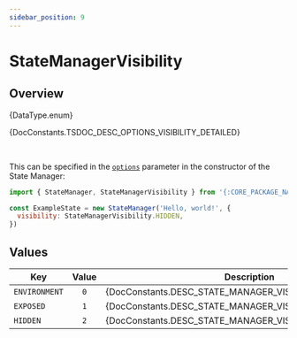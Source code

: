 ```yaml
---
sidebar_position: 9
---
```



# StateManagerVisibility

## Overview

<TypeDisplay>{DataType.enum}</TypeDisplay>

<MarkdownWrapper>{DocConstants.TSDOC_DESC_OPTIONS_VISIBILITY_DETAILED}</MarkdownWrapper>

<br/>

This can be specified in the [`options`](./StateManagerOptions.mdx) parameter in the constructor of the State Manager:
```js
import { StateManager, StateManagerVisibility } from '{:CORE_PACKAGE_NAME:}'

const ExampleState = new StateManager('Hello, world!', {
  visibility: StateManagerVisibility.HIDDEN,
})
```

## Values

| Key           | Value | Description                                              |
| ------------- | :---: | -------------------------------------------------------- |
| `ENVIRONMENT` |  `0`  | {DocConstants.DESC_STATE_MANAGER_VISIBILITY_ENVIRONMENT} |
| `EXPOSED`     |  `1`  | {DocConstants.DESC_STATE_MANAGER_VISIBILITY_EXPOSED}     |
| `HIDDEN`      |  `2`  | {DocConstants.DESC_STATE_MANAGER_VISIBILITY_HIDDEN}      |

<br />

<DevToolsPreview />
